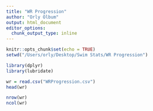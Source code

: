 ```yaml
---
title: "WR Progression"
author: "Orly Olbum"
output: html_document
editor_options: 
  chunk_output_type: inline
---
```


```r
knitr::opts_chunk$set(echo = TRUE)
setwd("/Users/orly/Desktop/Swim Stats/WR Progression")
```

```r
library(dplyr)
library(lubridate)
```

```r
wr = read.csv("WRProgression.csv")
head(wr)
```

```r
nrow(wr)
ncol(wr)
```





